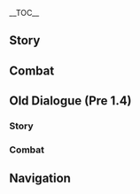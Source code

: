 {{CharacterTabs}}
{{LanguageTabs}}
__TOC__
==Story==
{{VO/Story
|character           = {{ROOTPAGENAME}}
|language            = zh
|language_s          = zh
|language_t          = zh-tw
|name_s              = 安柏
|name_t              = 安柏
|vo_01_01_title_s    = 初次见面…
|vo_01_01_title_t    = 初次見面…
|vo_01_01_subtitle   = Hello
|vo_01_01_file       = VO_{language}{character} Hello.ogg
|vo_01_01_tx_s       = 侦察骑士安柏，前来报到！今后有什么需要帮忙的，尽管说好啦！
|vo_01_01_tx_t       = 偵察騎士安柏，前來報到！今後有什麼需要幫忙的，儘管說好啦！
|vo_01_01_rm         = Zhēnchá-qíshì Ānbó, qiánlái bàodào! Jīnhòu yóu shénme xūyào bāngmáng de, jǐnguǎn shuō hǎo la!
|vo_01_01_tl         = Outrider Amber, here to report! If you need my help with anything in the future, just let me know!
|vo_02_01_title_s    = 闲聊・兴趣
|vo_02_01_title_t    = 閒聊・興趣
|vo_02_01_subtitle   = Chat: Hobbies
|vo_02_01_file       = VO_{language}{character} Chat - Hobbies.ogg
|vo_02_01_tx_s       = 好想跑一会儿步呀。
|vo_02_01_tx_t       = 好想跑一會步呀。
|vo_02_01_rm_s       = Hǎo xiǎng pǎo yīhuìr bù ya.
|vo_02_01_rm_t       = Hǎo xiǎng pǎo yīhuǐ bù ya.
|vo_02_01_tl         = I really want to go for a run.
|vo_02_02_title_s    = 闲聊・挂念
|vo_02_02_title_t    = 閒聊・掛念
|vo_02_02_subtitle   = Chat: Longings
|vo_02_02_file       = VO_{language}{character} Chat - Longings.ogg
|vo_02_02_tx_s       = 要是被琴发现我们在偷懒，她会不高兴的。
|vo_02_02_tx_t       = 要是被琴發現我們在偷懶，她會不高興的。
|vo_02_02_rm         = Yào shì bèi Qín fāxiàn wǒměn zài tōulǎn, tā hùi bù gāoxìng de.
|vo_02_02_tl         = If Jean finds out we're slacking off, she won't be happy.
|vo_02_03_title_s    = 闲聊・新发现
|vo_02_03_title_t    = 閒聊・新發現
|vo_02_03_subtitle   = Chat: New Discoveries
|vo_02_03_file       = VO_{language}{character} Chat - New Discoveries.ogg
|vo_02_03_tx_s       = 那边好像有什么奇怪的东西耶…不去看吗、不去看看吗？
|vo_02_03_tx_t       = 那邊好像有什麼奇怪的東西耶…不去看嗎、不去看看嗎？
|vo_02_03_rm         = Nàbiān hǎoxiàng yǒu shénme qíguài de dōngxī ye... Bù qù kàn ma, bù qù kànkan ma?
|vo_02_03_tl         = There seems to be something strange there... Aren't we going to go have a look?

<!-- Weather -->
|vo_03_01_title_s    = 下雨的时候・担忧
|vo_03_01_title_t    = 下雨的時候・擔憂
|vo_03_01_subtitle   = When It Rains: Worries
|vo_03_01_file       = VO_{language}{character} When It Rains - Worries.ogg
|vo_03_01_tx_s       = 下雨了…蝴蝶结会淋湿的…
|vo_03_01_tx_t       = 下雨了…蝴蝶結會淋濕的…
|vo_03_01_rm         = Xiàyǔle... Húdíejíe hùi lín shī de...
|vo_03_01_tl         = It's raining... My bow will get wet...
|vo_03_02_title_s    = 下雨的时候・提醒
|vo_03_02_title_t    = 下雨的時候・提醒
|vo_03_02_subtitle   = When It Rains: Reminder
|vo_03_02_file       = VO_{language}{character} When It Rains - Reminder.ogg
|vo_03_02_tx_s       = 下雨了啊…视野会有影响，要小心哦。
|vo_03_02_tx_t       = 下雨了啊…視野會有影響，要小心哦。
|vo_03_02_rm         = Xiàyǔle a... Shìyě hùi yǒu yǐngxiǎng, yào xiǎoxīn o.
|vo_03_02_tl         = Oh, it's raining... Our field of vision will be affected, be careful.
|vo_03_03_title_s    = 雨过天晴…
|vo_03_03_title_t    = 雨過天晴…
|vo_03_03_subtitle   = After the Rain
|vo_03_03_file       = VO_{language}{character} After the Rain.ogg
|vo_03_03_tx_s       = 唔哇~天气真好。
|vo_03_03_tx_t       = 唔哇~天氣真好。
|vo_03_03_rm         = Wūwa~ tiānqì zhēn hǎo.
|vo_03_03_tl         = Wow~ The weather is so great.
|vo_03_04_title_s    = 阳光很好…
|vo_03_04_title_t    = 陽光很好…
|vo_03_04_subtitle   = When the Sun Is Out
|vo_03_04_file       = VO_{language}{character} When the Sun Is Out.ogg
|vo_03_04_tx_s       = 嗯…要是风大点就好了。
|vo_03_04_tx_t       = 嗯…要是風大點就好了。
|vo_03_04_rm         = Ǹg... Yào shì fēng dà diǎn jiù hǎole.
|vo_03_04_tl         = Hm... If only the wind was a little stronger.
|vo_03_05_title_s    = 起风的时候・惬意
|vo_03_05_title_t    = 起風的時候・愜意
|vo_03_05_subtitle   = When It's Windy: Pleasant
|vo_03_05_file       = VO_{language}{character} When It's Windy - Pleasant.ogg
|vo_03_05_tx_s       = 真舒服呀…
|vo_03_05_tx_t       = 真舒服呀…
|vo_03_05_rm         = Zhēn shūfú ya...
|vo_03_05_tl         = It's so nice...
|vo_03_06_title_s    = 起风的时候・放松
|vo_03_06_title_t    = 起風的時候・放鬆
|vo_03_06_subtitle   = When It's Windy: Relax
|vo_03_06_file       = VO_{language}{character} When It's Windy - Relax.ogg
|vo_03_06_tx_s       = 我喜欢这种天气，嗯…真轻松！
|vo_03_06_tx_t       = 我喜歡這種天氣，嗯…真輕鬆！
|vo_03_06_rm         = Wǒ xǐhuān zhè zhǒng tiānqì, ǹg... Zhēn qīngsōng!
|vo_03_06_tl         = I like this type of weather, yes... So relaxing!
|vo_04_01_title_s    = 早上好…
|vo_04_01_title_t    = 早安…
|vo_04_01_subtitle   = Good Morning
|vo_04_01_file       = VO_{language}{character} Good Morning.ogg
|vo_04_01_tx_s       = 早上好哟！要不要一起晨跑？
|vo_04_01_tx_t       = 早安喲！要不要一起晨跑？
|vo_04_01_rm_s       = Zǎoshànghǎo yo! Yàobuyào yīqǐ chénpáo?
|vo_04_01_rm_t       = Zǎo'ān yo! Yàobuyào yīqǐ chénpáo?
|vo_04_01_tl         = Good morning! Wanna go for a morning run?
|vo_04_02_title_s    = 中午好…
|vo_04_02_title_t    = 午安…
|vo_04_02_subtitle   = Good Afternoon
|vo_04_02_file       = VO_{language}{character} Good Afternoon.ogg
|vo_04_02_tx_s       = 可以跟你一起吃午饭吗？
|vo_04_02_tx_t       = 可以跟(你/妳)一起吃午飯嗎？
|vo_04_02_rm         = Kěyǐ gēn nǐ yīqǐ chī wǔfàn ma?
|vo_04_02_tl         = Can I eat lunch with you?
|vo_04_03_title_s    = 晚上好…
|vo_04_03_title_t    = 晚上好…
|vo_04_03_subtitle   = Good Evening
|vo_04_03_file       = VO_{language}{character} Good Evening.ogg
|vo_04_03_tx_s       = 天黑了，要我点个火把吗？
|vo_04_03_tx_t       = 天黑了，要我點個火把嗎？
|vo_04_03_rm         = Tiānhēile, yào wǒ diǎn gè huǒbǎ ma?
|vo_04_03_tl         = It's gotten dark, want me to light a torch?
|vo_04_04_title_s    = 晚安…
|vo_04_04_title_t    = 晚安…
|vo_04_04_subtitle   = Good Night
|vo_04_04_file       = VO_{language}{character} Good Night.ogg
|vo_04_04_tx_s       = 没错，休息也很重要！那就说好了哦，明天见！
|vo_04_04_tx_t       = 沒錯，休息也很重要！那就說好了哦，明天見！
|vo_04_04_rm_s       = Méicuò, xiūxi yě hěn zhòngyào! Nà jiù shuō hǎole ō, míngtiān jiàn!
|vo_04_04_rm_t       = Méicuò, xiūxí yě hěn zhòngyào! Nà jiù shuō hǎole ō, míngtiān jiàn!
|vo_04_04_tl         = That's right, rest is very important! Then it's settled, see you tomorrow!
|vo_05_01_title_s    = 关于{name_s}自己…
|vo_05_01_title_t    = 關於{name_t}自己…
|vo_05_01_subtitle   = About {character}
|vo_05_01_file       = VO_{language}{character} About {character}.ogg
|vo_05_01_tx_s       = 蒙德城的飞行冠军，就是我啦！
|vo_05_01_tx_t       = 蒙德城的飛行冠軍，就是我啦！
|vo_05_01_rm         = Méngdé-chéng de Fēixíng Guànjūn, jiù shì wǒ la!
|vo_05_01_tl         = Mondstadt's Gliding Champion, that's me!
|vo_06_01_title_s    = 关于我们・比赛
|vo_06_01_title_t    = 關於我們・比賽
|vo_06_01_subtitle   = About Us: Contests
|vo_06_01_file       = VO_{language}{character} About Us - Contests.ogg
|vo_06_01_tx_s       = 就算是你，比赛我也不会放水！
|vo_06_01_tx_t       = 就算是(你/妳)，比賽我也不會放水！
|vo_06_01_rm         = Jiù suàn shì nǐ, bǐsài wǒ yě búhuì fàngshuǐ!
|vo_06_01_tl         = I won't intentionally go easy [on anyone] in a contest, even if it's you!
|vo_06_02_title_s    = 关于我们・飞行
|vo_06_02_title_t    = 關於我們・飛行
|vo_06_02_subtitle   = About Us: Gliding
|vo_06_02_file       = VO_{language}{character} About Us - Gliding.ogg
|vo_06_02_tx_s       = 教你飞…与你一起飞行的时候，我自己好像也能飞得更快…欸，你在笑什么啊？来比赛吧！现在就比！
|vo_06_02_tx_t       = 教(你/妳)飛…與(你/妳)一起飛行的時候，我自己好像也能飛得更快…欸，(你/妳)在笑什麼啊？來比賽吧！現在就比！
|vo_06_02_rm         = Jiāo nǐ fēi... Yǔ nǐ yīqǐ fēixíng de shíhòu, wǒ zìjǐ hǎoxiàng yě néng fēi de gèng kuài... Ei, nǐ zài xiào shénme a? Lái bǐsài ba! Xiànzài jiù bǐ!
|vo_06_02_tl         = Teaching you to glide... When I'm gliding with you, I feel like I can fly even faster myself... Eh, what are you laughing at? Let's have a contest! Let's compete right now!
|vo_07_01_title_s    = 关于「神之眼」…
|vo_07_01_title_t    = 關於「神之眼」…
|vo_07_01_subtitle   = About the [[Vision]]
|vo_07_01_file       = VO_{language}{character} About the Vision.ogg
|vo_07_01_tx_s       = 「神之眼」，是神对我的认可吧。嗯，我要成为最优秀的侦察骑士才行！
|vo_07_01_tx_t       = 「神之眼」，是神對我的認可吧。嗯，我要成為最優秀的偵察騎士才行！
|vo_07_01_rm         = "Shénzhiyǎn", shì shén duì wǒmén de rènkě ba. Ǹg, wǒ yào chéngwéi zuì yōuxiù de zhēnchá-qíshì cái xíng!
|vo_07_01_tl         = [This] "Vision," is an acknowledgment of me by the Gods. I must strive to become the most excellent Outrider!
|vo_07_02_title_s    = 有什么想要分享…
|vo_07_02_title_t    = 有什麼想要分享…
|vo_07_02_subtitle   = Something to Share
|vo_07_02_file       = VO_{language}{character} Something to Share.ogg
|vo_07_02_tx_s       = 走嘛~去大教堂的钟楼上看看，风景超棒的！
|vo_07_02_tx_t       = 走嘛~去大教堂的鐘樓上看看，風景超棒的！
|vo_07_02_rm         = Zǒu ma~ Qù dà-jiàotáng dè zhōnglóu shàng kànkan, fēngjǐng chāo bàng dè!
|vo_07_02_tl         = Come on~ Let's go to the Cathedral's clocktower and have a looksee, the scenery is super awesome!
|vo_07_03_title_s    = 感兴趣的见闻…
|vo_07_03_title_t    = 感興趣的見聞…
|vo_07_03_subtitle   = Interesting Things
|vo_07_03_file       = VO_{language}{character} Interesting Things.ogg
|vo_07_03_tx_s       = 看，那里有鸽子！嗯…想跟它们一起飞呢。
|vo_07_03_tx_t       = 看，那裡有鴿子！嗯…想跟它們一起飛呢。
|vo_07_03_rm         = Kàn, nàlǐ yǒu gézi! Ǹg... Xiǎng gēn tāmén yīqǐ fēi ne.
|vo_07_03_tl         = Look, there are pigeons over there! Mmm... I want to fly together with them.
|vo_08_01_title_s    = 关于琴・帮忙
|vo_08_01_title_t    = 關於琴・幫忙
|vo_08_01_subtitle   = About [[Jean]]: Help
|vo_08_01_file       = VO_{language}{character} About Jean - Help.ogg
|vo_08_01_tx_s       = 大团长出征之后，大大小小的事务都压在了琴的身上。如果我也能多帮到她一点就好了…
|vo_08_01_tx_t       = 大團長出征之後，大大小小的事務都壓在了琴的身上。如果我也能多幫到她一點就好了…
|vo_08_01_rm         = Dà-tuánzhǎng chū zhèng zhī hòu, dàdàxiǎoxiǎo de shìwù dōu yā zài le Qín de shēnshàng. Rúguǒ wǒ néng duō bāng dào tā yīdiǎn jiù hǎo le...
|vo_08_01_tl         = After the Grandmaster set off, tasks both big and small were entrusted to Jean. If only I could help her out a little more...
|vo_08_02_title_s    = 关于琴・关怀
|vo_08_02_title_t    = 關於琴・關懷
|vo_08_02_subtitle   = About [[Jean]]: Care
|vo_08_02_file       = VO_{language}{character} About Jean - Care.ogg
|vo_08_02_tx_s       = 琴可能还在工作？…走，一起请她喝杯咖啡吧。
|vo_08_02_tx_t       = 琴可能還在工作？…走，一起請她喝杯咖啡吧。
|vo_08_02_rm         = Qín kěnéng hái zài gōngzuò? ...Zóu, yīqǐ qǐng tā hē bēi kāfēi ba.
|vo_08_02_tl         = Jean might still be working? ...Let's go, we'll treat her to a cup of coffee together.
|vo_08_03_title_s    = 关于丽莎・听故事
|vo_08_03_title_t    = 關於麗莎・聽故事
|vo_08_03_subtitle   = About [[Lisa]]: Listening to Stories
|vo_08_03_file       = VO_{language}{character} About Lisa - Listening to Stories.ogg
|vo_08_03_tx_s       = 等你有空，我们一起去找丽莎吧！她上次和我讲了一个龙脊雪山宝藏的故事，只讲到一半。唔，我还想知道后续！
|vo_08_03_tx_t       = 等(你/妳)有空，我們一起去找麗莎吧！她上次和我講了一個龍脊雪山寶藏的故事，只講到一半。唔，我還想知道後續！
|vo_08_03_rm_s       = Déng nǐ yǒu kòng, wǒmén yīqǐ qù zhǎo Lìshā ba! Tā shàngcì hé wǒ jiǎngle yīgè Lóngjí Xuěshān bǎozàng de gùshì, zhǐ jiǎng dào yì bàn. Wǔ, wǒ hái xiǎng zhīdào hòuxù!
|vo_08_03_rm_t       = Déng nǐ yǒu kòng, wǒmén yīqǐ qù zhǎo Lìshā ba! Tā shàngcì hàn wǒ jiǎngle yīgè Lóngjí Xuěshān bǎozàng de gùshì, zhǐ jiǎng dào yì bàn. Wǔ, wǒ hái xiǎng zhīdào hòuxù!
|vo_08_03_tl         = When you're free, let's go and see Lisa together! Last time, she told me a story about treasure in Dragonspine Mountain, and we only got halfway. I want to know the next chapter!
|vo_08_04_title_s    = 关于丽莎・钦佩
|vo_08_04_title_t    = 關於麗莎・欽佩
|vo_08_04_subtitle   = About [[Lisa]]: Admiration
|vo_08_04_file       = VO_{language}{character} About Lisa - Admiration.ogg
|vo_08_04_tx_s       = 丽莎好像除了睡觉的时间之外都在看书！真厉害啊，我就坐不住那么长时间。
|vo_08_04_tx_t       = 麗莎好像除了睡覺的時間之外都在看書！真厲害啊，我就坐不住那麼長時間。
|vo_08_04_rm         = Lìshā hǎoxiàng chúle shuìjiào de shíjiān zhī wài dōu zài kānshū! Zhēn lìhài a, wǒ jiù zuò bù zhù nàmè cháng shíjiān.
|vo_08_04_tl         = It feels as though whenever Lisa's not sleeping, she's reading! How incredible, I wouldn't be able to sit still for such a long time.
|vo_08_05_title_s    = 关于凯亚・忧虑
|vo_08_05_title_t    = 關於凱亞・憂慮
|vo_08_05_subtitle   = About [[Kaeya]]: Concerns
|vo_08_05_file       = VO_{language}{character} About Kaeya - Concerns.ogg
|vo_08_05_tx_s       = …有种不安的感觉！刚才是凯亚陪着你吧？他没给你添麻烦吧？
|vo_08_05_tx_t       = …有種不安的感覺！剛才是凱亞陪著(你/妳)吧？他沒給(你/妳)添麻煩吧？
|vo_08_05_rm         = ...Yǒu zhǒng bùān de gǎnjué! Gāngcái shì Kǎiyà péizhe nǐ ba? Tā méi gěi nǐ tiān máfán ba?
|vo_08_05_tl         = ...I have an ominous feeling! Were you just accompanied by Kaeya? He didn't cause you any trouble, did he?
|vo_08_06_title_s    = 关于凯亚・祸首
|vo_08_06_title_t    = 關於凱亞・禍首
|vo_08_06_subtitle   = About [[Kaeya]]: Culprit
|vo_08_06_file       = VO_{language}{character} About Kaeya - Culprit.ogg
|vo_08_06_tx_s       = 花圃里的蒲公英看上去蔫蔫的，哼…一定又是凯亚捣的鬼！
|vo_08_06_tx_t       = 花圃裡的蒲公英看上去蔫蔫的，哼…一定又是凱亞搞的鬼！
|vo_08_06_rm         = Huāpǔ lǐ de pǔgōngyīng kànshàngqù niānniān de, hēng... Yīdìng yòushì Kǎiyà gǎo de guí!
|vo_08_06_tl         = The Dandelions in the flower beds look wilted, hmph... This must be another one of Kaeya's shenanigans!
|vo_08_07_title_s    = 关于班尼特…
|vo_08_07_title_t    = 關於班尼特…
|vo_08_07_subtitle   = About [[Bennett]]
|vo_08_07_file       = VO_{language}{character} About Bennett.ogg
|vo_08_07_tx_s       = 嗯？班尼特…好像在哪里听过…哦！你说的是冒险家协会那个热血的男孩子啊！嗯，我有时会在秘境附近见到他，好像对寻宝很有热情呢。
|vo_08_07_tx_t       = 嗯？班尼特…好像在哪裡聽過…哦！(你/妳)說的是冒險家協會那個熱血的男孩子啊！嗯，我有時會在秘境附近見到他，好像對尋寶很有熱情呢。
|vo_08_07_rm         = Ǹg? Bānnítè... Hǎoxiàng zài nálǐ tīng guò... o! Nǐ shuō de shì Màoxiǎn-jiā Xiéhuì nà gè rèxuè de nánháizǐ a! Ǹg, wǒ yǒushí huì zài Mìjìng fùjìn jiàndào tā, hǎoxiàng duì xúnbǎo hěn yǒu rèqíng ne.
|vo_08_07_tl         = Mmm? Bennett... I feel like I've heard that somewhere before... Oh! You mean the impulsive boy from the Adventurers' Guild! Mmm, I occasionally see him close to Domains, he seems very passionate about treasure-hunting.
|vo_08_08_title_s    = 关于可莉…
|vo_08_08_title_t    = 關於可莉…
|vo_08_08_subtitle   = About [[Klee]]
|vo_08_08_file       = VO_{language}{character} About Klee.ogg
|vo_08_08_tx_s       = 可莉呀，偶尔会有点调皮，但骑士团的大家都很喜欢她！唔…为了不让她又被琴抓去关禁闭，还是看紧她一点吧。
|vo_08_08_tx_t       = 可莉呀，偶爾會有點調皮，但騎士團的大家都很喜歡她！唔…為了不讓她又被琴抓去關禁閉，還是看緊她一點吧。
|vo_08_08_rm         = Kělì ya, óu'ěr huì yǒudiǎn tiáopí, dàn Qíshìtuán de dàjiā dōu hěn xǐhuān tā! Wǔ... Wèile bù ràng tā yòu bèi Qín zhuāqù guān jìnbì, háishì kànjǐn tā yīdiǎn ba.
|vo_08_08_tl         = Ah, Klee may be a little naughty sometimes, but everyone in the Knights of Favonius really likes her! Oh... To prevent her from being caught and locked in solitary confinement by Jean again, [we] should probably still keep a closer eye on her.
|vo_08_09_title_s    = 关于阿贝多…
|vo_08_09_title_t    = 關於阿貝多…
|vo_08_09_subtitle   = About [[Albedo]]
|vo_08_09_file       = VO_{language}{character} About Albedo.ogg
|vo_08_09_tx_s       = 阿贝多，大多数时候都呆在自己的工坊里，捣鼓一些很厉害的东西。但是，见到他的时候，会有种猜不透他在想些什么的感觉。嗯，猜不透呢…
|vo_08_09_tx_t       = 阿貝多，大多數時候都待在自己的工坊裡，搞一些很厲害的東西。但是，見到他的時候，會有種猜不透他在想些什麼的感覺。嗯，猜不透呢…
|vo_08_09_rm         = Ābèiduō, dàduōshù shíhòu dōu dāi zài zìjǐ de gōngfáng lǐ, dǎogǔ yīxiē hěn lìhài de dōngxī. Dànshì, jiàn dào tā de shíhòu, huì yǒu zhǒng cāi bù tòu tā zài xiǎng xiē shénme de gǎnjué. Ǹg, cāi bù tòu ne...
|vo_08_09_tl         = Albedo idles in his workshop most of the time, fiddling with some really impressive stuff. Although, whenever I see him, I feel like I can't figure out what he's thinking about. Mmm, [he truly is] enigmatic...
|vo_08_10_title_s    = 关于诺艾尔…
|vo_08_10_title_t    = 關於諾艾爾…
|vo_08_10_subtitle   = About [[Noelle]]
|vo_08_10_file       = VO_{language}{character} About Noelle.ogg
|vo_08_10_tx_s       = 你问诺艾尔吗？她的韧性可是很强的。作为前辈，你也要多照顾她一点哦。
|vo_08_10_tx_t       = (你/妳)問諾艾爾嗎？她的韌性可是很強的。作為前輩，(你/妳)也要多照顧她一點哦。
|vo_08_10_rm         = Nǐ wèn Nuò'ài'ěr ma? Tā de rènxìng kě shì hěn qiáng de. Zuò wéi qiánbèi, nǐ yě yào duō zhàogù tā yīdiǎn o.
|vo_08_10_tl         = You're asking about Noelle? She's actually very resilient. As her senior, you should look after her a little more as well.
|vo_09_01_title_s    = 想要了解{name_s}・其一
|vo_09_01_title_t    = 想要瞭解{name_t}・其一
|vo_09_01_subtitle   = More About {character}: I
|vo_09_01_file       = VO_{language}{character} More About {character} - 01.ogg
|vo_09_01_tx_s       = 狩猎我也很擅长哦！怎么样，想不想看看我的身手？还是…要来个狩猎比赛？
|vo_09_01_tx_t       = 狩獵我也很擅長哦！怎麼樣，想不想看看我的身手？還是…要來個狩獵比賽？
|vo_09_01_rm         = Shòuliè wǒ yé hěn shàncháng o! Zěn mé yàng, xiǎng bù xiǎng kànkan wǒ de shēnshǒu? Háishì... Yào lái gè shòuliè bǐsài?
|vo_09_01_tl         = I'm also very good at hunting! What do you say, do you want to see what I'm made of? Or maybe... we should have a hunting competition?
|vo_09_02_title_s    = 想要了解{name_s}・其二
|vo_09_02_title_t    = 想要瞭解{name_t}・其二
|vo_09_02_subtitle   = More About {character}: II
|vo_09_02_file       = VO_{language}{character} More About {character} - 02.ogg
|vo_09_02_tx_s       = 和你分享我的飞行冠军经验吧！最重要的，就是要有勇气！
|vo_09_02_tx_t       = 和(你/妳)分享我的飛行冠軍經驗吧！最重要的，就是要有勇氣！
|vo_09_02_rm_s       = Hé nǐ fēnxiǎng wǒ de Fēixíng Guànjūn jīngyàn ba! Zuì zhòngyào de, jiù shì yào yǒu yǒngqì!
|vo_09_02_rm_t       = Hàn nǐ fēnxiǎng wǒ de Fēixíng Guànjūn jīngyàn ba! Zuì zhòngyào de, jiù shì yào yǒu yǒngqì!
|vo_09_02_tl         = Let me share with you my experience of being the Gliding Champion! The most important thing, is to have courage!
|vo_09_03_title_s    = 想要了解{name_s}・其三
|vo_09_03_title_t    = 想要瞭解{name_t}・其三
|vo_09_03_subtitle   = More About {character}: III
|vo_09_03_file       = VO_{language}{character} More About {character} - 03.ogg
|vo_09_03_tx_s       = 其实我不擅长解谜，羽球节里看到猜谜的摊位都要绕着走…你呢？
|vo_09_03_tx_t       = 其實我不擅長解謎，羽球節裡看到猜謎的攤位都要繞著走…(你/妳)呢？
|vo_09_03_rm         = Qíshí wǒ bù shàncháng jiěmí, yǔqiú-jié lǐ kàn dào cāimí de tānwèi dōu yào rào zhe zǒu... Nǐ ne?
|vo_09_03_tl         = I'm actually not great at solving puzzles, whenever I see puzzle stalls during Ludi Harpastum I always need to walk around them... What about you?
|vo_09_04_title_s    = 想要了解{name_s}・其四
|vo_09_04_title_t    = 想要瞭解{name_t}・其四
|vo_09_04_subtitle   = More About {character}: IV
|vo_09_04_file       = VO_{language}{character} More About {character} - 04.ogg
|vo_09_04_tx_s       = 我因为爷爷才加入骑士团，又因为琴留在了团里。现在，是你陪我见到了蒙德以外的天空。我真的很开心。
|vo_09_04_tx_t       = 我因為爺爺才加入騎士團，又因為琴留在了團裡。現在，是(你/妳)陪我見到了蒙德以外的天空。我真的很開心。
|vo_09_04_rm         = Wǒ yīnwèi yéye cái jiārù qíshìtuán, yòu yīnwèi Qín liú zài le tuán lǐ. Xiànzài, shì nǐ péi wǒ jiàn dào le Méngdé yǐ wài de tiānkōng. Wǒ zhēn de hěn kāixīn.
|vo_09_04_tl         = I joined the Knights because of my grandfather, and I stayed in the Knights because of Jean. Now, it is you who has accompanied me to see the skies beyond Mondstadt. I really am very happy.
|vo_09_05_title_s    = 想要了解{name_s}・其五
|vo_09_05_title_t    = 想要瞭解{name_t}・其五
|vo_09_05_subtitle   = More About {character}: V
|vo_09_05_file       = VO_{language}{character} More About {character} - 05.ogg
|vo_09_05_tx_s       = 我还想去更远的世界。我想去看天空的尽头！你也会继续陪着我的，对吧、对吧？
|vo_09_05_tx_t       = 我還想去更遠的世界。我想去看天空的盡頭！(你/妳)也會繼續陪著我的，對吧、對吧？
|vo_09_05_rm         = Wǒ hái xiǎng qù gèng yuǎn de shìjiè, wǒ xiǎng qù kàn tiānkōng de jìntóu! Nǐ yě huì jìxù péi zhe wǒ de, duì ba, duì ba?
|vo_09_05_tl         = I still want to go further in the world, I want to see the ends of the sky! You will continue to accompany me, right, right?
|vo_10_01_title_s    = {name_s}的爱好…
|vo_10_01_title_t    = {name_t}的愛好…
|vo_10_01_subtitle   = {character}'s Hobbies
|vo_10_01_file       = VO_{language}{character} Hobbies.ogg
|vo_10_01_tx_s       = 兔兔伯爵，今天也是干干净净的一天！
|vo_10_01_tx_t       = 兔兔伯爵，今天也是乾乾淨淨的一天！
|vo_10_01_rm         = Tùtù Bójué, jīntiān yě shì gāngānjìngjìng de yī tiān!
|vo_10_01_tl         = Baron Bunny, today's also a squeaky-clean day!
|vo_10_02_title_s    = {name_s}的烦恼…
|vo_10_02_title_t    = {name_t}的煩惱…
|vo_10_02_subtitle   = {character}'s Troubles
|vo_10_02_file       = VO_{language}{character} Troubles.ogg
|vo_10_02_tx_s       = 唔…你知道，怎样才能做出好吃的月亮派吗？
|vo_10_02_tx_t       = 唔…(你/妳)知道，怎樣才能做出好吃的月亮派嗎？
|vo_10_02_rm         = Wǔ... Nǐ zhīdào, zěnyàng cái néng zuò chū hǎochī dè yuèliàng-pài ma?
|vo_10_02_tl         = Ugh... Do you know what to do in order to make delicious Moon Pie?
|vo_10_03_title_s    = 喜欢的食物…
|vo_10_03_title_t    = 喜歡的食物…
|vo_10_03_subtitle   = Favorite Food
|vo_10_03_file       = VO_{language}{character} Favorite Food.ogg
|vo_10_03_tx_s       = 琴泡的咖啡真的好香！有机会你要尝尝哦。
|vo_10_03_tx_t       = 琴泡的咖啡真的好香！有機會(你/妳)要嘗嘗哦。
|vo_10_03_rm         = Qín pào de kāfēi zhēn de hǎo xiāng! Yǒu jīhuì nǐ yào chángcháng o.
|vo_10_03_tl         = The coffee that Jean brews smells so good! If you have the chance, you should try it.
|vo_10_04_title_s    = 讨厌的食物…
|vo_10_04_title_t    = 討厭的食物…
|vo_10_04_subtitle   = Least Favorite Food
|vo_10_04_file       = VO_{language}{character} Least Favorite Food.ogg
|vo_10_04_tx_s       = 只要不是冰钩钩果汁…唔…我都应付得来！
|vo_10_04_tx_t       = 只要不是冰鉤鉤果汁…唔…我都應付得來！
|vo_10_04_rm         = Zhǐ yào bù shì bīnggōugōu guǒzhī... Wu... Wǒ dōu yìngfù de lái!
|vo_10_04_tl         = As long as it's not Iced Wolfhook Juice... Ugh... I can handle anything!

<!-- Receiving a Gift -->
|vo_11_01_title_s    = 收到赠礼・其一
|vo_11_01_title_t    = 收到贈禮・其一
|vo_11_01_subtitle   = Receiving a Gift: I
|vo_11_01_file       = VO_{language}{character} Receiving a Gift - 01.ogg
|vo_11_01_tx_s       = 哇，这个太好吃了。你真厉害！
|vo_11_01_tx_t       = 哇，這個太好吃了。(你/妳)真厲害！
|vo_11_01_rm         = Wa, zhè gè tài hǎochīle. Nǐ zhēn lìhài!
|vo_11_01_tl         = Wow, this is delicious. You're so amazing!

|vo_11_02_title_s    = 收到赠礼・其二
|vo_11_02_title_t    = 收到贈禮・其二
|vo_11_02_subtitle   = Receiving a Gift: II
|vo_11_02_file       = VO_{language}{character} Receiving a Gift - 02.ogg
|vo_11_02_tx_s       = 要是我也有这样的手艺就好了…
|vo_11_02_tx_t       = 要是我也有這樣的手藝就好了…
|vo_11_02_rm         = Yàoshì wǒ yě yǒu zhèyàng de shǒuyì jiù hǎole.
|vo_11_02_tl         = If only I had skills like these too...

|vo_11_03_title_s    = 收到赠礼・其三
|vo_11_03_title_t    = 收到贈禮・其三
|vo_11_03_subtitle   = Receiving a Gift: III
|vo_11_03_file       = VO_{language}{character} Receiving a Gift - 03.ogg
|vo_11_03_tx_s       = 我不太习惯这种味道，抱歉啦！不是你的问题！
|vo_11_03_tx_t       = 我不太習慣這種味道，抱歉啦！不是(你/妳)的問題！
|vo_11_03_rm         = Wǒ bù tài xíguàn zhè zhǒng wèidào, bàoqiàn la! Bùshì nǐ de wèntí!
|vo_11_03_tl         = I'm not quite used to this type of taste, sorry! It's not a problem with you!

|vo_12_01_title_s    = 生日…
|vo_12_01_title_t    = 生日…
|vo_12_01_subtitle   = Birthday
|vo_12_01_file       = VO_{language}{character} Birthday.ogg
|vo_12_01_tx_s       = 嘿嘿嘿，生日快乐！来，这个给你，是我亲手缝的「兔兔伯爵・特别定制版」…放心放心，是特别定制版哦，不会爆炸的！
|vo_12_01_tx_t       = 嘿嘿嘿，生日快樂！來，這個給你，是我親手縫的「兔兔伯爵・特別定製版」…放心放心，是特別定製版哦，不會爆炸的！
|vo_12_01_rm         = Hēiheihei, shēngrì-kuàilè! Lái, zhège gěi nǐ, shì wǒ qīnshǒu féng de "Tùtù Bójué - Tèbié Dìngzhì Bǎn"... Fàngxīn fàngxīn, shì tèbié dìngzhì bǎn ó, bù huì bàozhà de!
|vo_12_01_tl         = Hehehe, happy birthday! Here, this is for you. It's a "Baron Bunny - Special Version" that I hand-made! ...Relax, it's a special version, so it won't explode!
|vo_13_01_title_s    = 突破的感受・起
|vo_13_01_title_t    = 突破的感受・起
|vo_13_01_subtitle   = Feelings About Ascension: Intro
|vo_13_01_file       = VO_{language}{character} Feelings About Ascension -  01.ogg
|vo_13_01_tx_s       = 哇！像乘着风一样轻快~
|vo_13_01_tx_t       = 哇！像乘著風一樣輕快~
|vo_13_01_rm         = Wa! Xiàng chéngzhe fēng yīyàng qīngkuài!
|vo_13_01_tl         = Wow! As breezy as riding the wind~
|vo_13_02_title_s    = 突破的感受・承
|vo_13_02_title_t    = 突破的感受・承
|vo_13_02_subtitle   = Feelings About Ascension: Building Up
|vo_13_02_file       = VO_{language}{character} Feelings About Ascension -  02.ogg
|vo_13_02_tx_s       = 现在的速度，没有人能追得上了吧！
|vo_13_02_tx_t       = 現在的速度，沒有人能追得上了吧！
|vo_13_02_rm         = Xiànzài de sùdù, měiyǒu rén néng zhuī de shàngle ba!
|vo_13_02_tl         = At this current pace, no one will be able to catch up!
|vo_13_03_title_s    = 突破的感受・转
|vo_13_03_title_t    = 突破的感受・轉
|vo_13_03_subtitle   = Feelings About Ascension: Climax
|vo_13_03_file       = VO_{language}{character} Feelings About Ascension -  03.ogg
|vo_13_03_tx_s       = 蒙德的天空好像变小了…还是因为我的视野变大了？
|vo_13_03_tx_t       = 蒙德的天空好像變小了…還是因為我的視野變大了？
|vo_13_03_rm         = Méngdé de tiānkōng hǎoxiàng biàn xiǎole... Háishì yīnwèi wǒ de shìyě biàn dà le?
|vo_13_03_tl         = Mondstadt's sky seems to have become smaller... Or perhaps my field of vision has become larger?
|vo_13_04_title_s    = 突破的感受・合
|vo_13_04_title_t    = 突破的感受・合
|vo_13_04_subtitle   = Feelings About Ascension: Conclusion
|vo_13_04_file       = VO_{language}{character} Feelings About Ascension -  04.ogg
|vo_13_04_tx_s       = 我现在…比起最初跟你认识的时候，又进步了不少吧。嘿嘿，非常感谢！让我请你吃蜜酱胡萝卜煎肉吧，跟我来跟我来！
|vo_13_04_tx_t       = 我現在…比起最初跟(你/妳)認識的時候，又進步了不少吧。嘿嘿，非常感謝！讓我請(你/妳)吃蜜醬胡蘿蔔煎肉吧，跟我來跟我來！
|vo_13_04_rm         = Wǒ xiànzài... bǐ qǐ zùi chū gēn nǐ rènshì dè shíhòu, yòu jìnbùle bù shǎo ba. Hēihei, fēicháng gǎnxiè! Ràng wǒ qǐng nǐ chī Mìjiàng Húlúobo Jiānròu ba, gēn wǒ lái gēn wǒ lái!
|vo_13_04_tl         = Compared to when I first met you, I have probably improved quite a bit. Hehe, many thanks! I'll treat you to some Sticky Honey Roast, follow me follow me!
}}

==Combat==
{{Combat VO
|character           = {{ROOTPAGENAME}}
|language            = zh

|skill_1_tx_s        = 靠你咯。
|skill_1_tx_t        = 靠你囉。
|skill_1_rm          = Kào nǐ lo.
|skill_1_tl          = Depending on you.
|skill_2_tx_s        = 兔兔伯爵，出击！
|skill_2_tx_t        = 兔兔伯爵，出擊！
|skill_2_rm_s        = Tùtù Bójué, chūjī!
|skill_2_rm_t        = Tùtù Bójué, chūjí!
|skill_2_tl          = Baron Bunny, attack!
|skill_3_tx_s        = ♪哼哼~哼哼哼~
|skill_3_tx_t        = ♪哼哼~哼哼哼~
|skill_3_rm          = ♪Hēng hēng~ hēng hēng hēng~
|skill_3_tl          = ♪Hm hm~ hm hm hm~
|skill_4_file        = Elemental Skill 2 01,Elemental Skill 2 02

|burst_1_tx_s        = 百发百中！
|burst_1_tx_t        = 百發百中！
|burst_1_rm          = Bǎifā-bǎizhòng!
|burst_1_tl          = A hundred arrows, a hundred hits.
|burst_2_tx_s        = 箭如…雨下！
|burst_2_tx_t        = 箭如…雨下！
|burst_2_rm          = Jiàn rú... yǔ xià!
|burst_2_tl          = Arrows like... rainfall!
|burst_3_tx_s        = 你没有退路了！
|burst_3_tx_t        = 你沒有退路了！
|burst_3_rm          = Nǐ méiyǒu tuìlùle!
|burst_3_tl          = No way for you to retreat!

|sprint-s_1_tx_s     = 来比赛吧！
|sprint-s_1_tx_t     = 來比賽吧！
|sprint-s_1_rm       = Lái bǐsài ba!
|sprint-s_1_tl       = Let's race!
|sprint-s_2_tx_s     = 跟得上我吗？
|sprint-s_2_tx_t     = 跟得上我嗎？
|sprint-s_2_rm       = Gēn de shàng wǒ ma?
|sprint-s_2_tl       = Can you catch up?
|sprint-s_3_file     = Sprint Start 03,Sprint Start 04,Sprint Start 05

|sprint-e_1_tx_s     = 说了你们跑不过我。
|sprint-e_1_tx_t     = 說了你們跑不過我。
|sprint-e_1_rm       = Shuōle nǐmen pǎo bùguò wǒ.
|sprint-e_1_tl       = I told you you couldn't beat me.
|sprint-e_2_tx_s     = 就是这种感觉！
|sprint-e_2_tx_t     = 就是這種感覺！
|sprint-e_2_rm       = Jiùshì zhèzhǒng gǎnjué!
|sprint-e_2_tl       = Yes, it's this feeling!

|glider_1_tx_s       = 我可是蒙德城的飞行冠军！
|glider_1_tx_t       = 我可是蒙德城的飛行冠軍！
|glider_1_rm         = Wǒ kěshì Méngdé-chéng de Fēixíng Guànjūn!
|glider_1_tl         = I'm Mondstadt's Gliding Champion!
|glider_2_tx_s       = 尽管交给我吧！
|glider_2_tx_t       = 儘管交給我吧！
|glider_2_rm         = Jǐnguǎn jiāogěi wǒ ba!
|glider_2_tl         = Leave it to me!
|glider_3_file       = Deploying Wind Glider 03,Deploying Wind Glider 04,Deploying Wind Glider 05

|chest_1_tx_s        = 打开宝箱的一瞬间，最兴奋了！
|chest_1_tx_t        = 打開寶箱的一瞬間，最興奮了！
|chest_1_rm          = Dǎkāi bǎo xiāng de yīshùnjiān, zuì xīngfèn le!
|chest_1_tl          = The feeling of opening a treasure chest makes me the most excited!
|chest_2_tx_s        = 侦察骑士，发现目标！
|chest_2_tx_t        = 偵察騎士，發現目標！
|chest_2_rm          = Zhēnchá Qíshì, fāxiàn mùbiāo!
|chest_2_tl          = Outrider, target found!
|chest_3_tx_s        = 哇，都是好东西！
|chest_3_tx_t        = 哇，都是好東西！
|chest_3_rm          = Wā, dōu shì hǎo dōngxi!
|chest_3_tl          = Wow, it's all good stuff!

|low-hp_1_tx_s       = …我可不会认输！
|low-hp_1_tx_t       = …我可不會認輸！
|low-hp_1_rm         = ...Wǒ kě buhuì rènshū!
|low-hp_1_tl         = ...I won't admit defeat!
|low-hp_2_tx_s       = 好痛…这家伙…
|low-hp_2_tx_t       = 好痛…這傢伙…
|low-hp_2_rm         = Hǎo tòng... Zhè jiāhuo...
|low-hp_2_tl         = It really hurts... This guy...
|low-hp_3_tx_s       = 别小瞧我！
|low-hp_3_tx_t       = 別小瞧我！
|low-hp_3_rm         = Bié xiǎoqiáo wǒ!
|low-hp_3_tl         = Don't underestimate me!


|fallen_1_tx_s       = 跑累了…
|fallen_1_tx_t       = 跑累了…
|fallen_1_rm         = Pǎo lèile...
|fallen_1_tl         = Too tired from running...
|fallen_2_tx_s       = 训练…还不够…
|fallen_2_tx_t       = 訓練…還不夠…
|fallen_2_rm         = Xùnliàn... hái bùgòu...
|fallen_2_tl         = Training... Is still not enough...
|fallen_3_tx_s       = 这次我…输了啊…
|fallen_3_tx_t       = 這次我…輸了啊…
|fallen_3_rm         = Zhècì wǒ... shūle a...
|fallen_3_tl         = This time... I lost...

|hit-l_1_file        = Light Hit Taken 02
|hit-l_1_tx_s        = 真难缠！
|hit-l_1_tx_t        = 真難纏！
|hit-l_1_rm          = Zhēn nánchán!
|hit-l_1_tl          = So difficult!
|hit-l_2_file        = Light Hit Taken 01,Light Hit Taken 03,Light Hit Taken 04,Light Hit Taken 05

|hit-h_1_tx_s        = 好痛！
|hit-h_1_tx_t        = 好痛！
|hit-h_1_rm          = Hǎo tòng!
|hit-h_1_tl          = It really hurts!
|hit-h_2_tx_s        = 犯规啦！
|hit-h_2_tx_t        = 犯規啦！
|hit-h_2_rm          = Fànguīla!
|hit-h_2_tl          = That's cheating!
|hit-h_3_file        = Heavy Hit Taken 03,Heavy Hit Taken 04,Heavy Hit Taken 05,Heavy Hit Taken 06

|join_1_tx_s         = 交给我吧！
|join_1_tx_t         = 交給我吧！
|join_1_rm           = Jiāogěi wǒ ba!
|join_1_tl           = Leave it to me!
|join_2_tx_s         = 准备就绪！
|join_2_tx_t         = 準備就緒！
|join_2_rm           = Zhǔnbèi jiùxù!
|join_2_tl           = Ready to go!
|join_3_tx_s         = 侦察骑士登场！
|join_3_tx_t         = 偵察騎士登場！
|join_3_rm           = Zhēnchá Qíshì dēngchǎng!
|join_3_tl           = Outrider debut!

|idle_1_file         = Standby 01,Standby 02

|atk-l_1_file        = Light Attack 01,Light Attack 02,Light Attack 03,Light Attack 04,Light Attack 05,Light Attack 06,Light Attack 07

|atk-m_1_file        = Mid Attack 01,Mid Attack 02,Mid Attack 03

|atk-h_1_file        = Heavy Attack 01,Heavy Attack 02,Heavy Attack 03

|climb_1_file        = Climbing 01,Climbing 02,Climbing 03,Climbing 04,Climbing 05

|climb-b_1_file      = Climbing Breath 01,Climbing Breath 02,Climbing Breath 03

|jump_1_file         = Jumping 01,Jumping 02,Jumping 03,Jumping 04,Jumping 05
}}

==Old Dialogue (Pre 1.4)==
===Story===
{{VO<!--do not change to VO/Story-->
|character           = {{ROOTPAGENAME}}
|language            = zh
|language_s          = zh
|language_t          = zh-tw
|name_s              = 安柏
|name_t              = 安柏

|vo_01_01_title_s    = 初次见面…
|vo_01_01_title_t    = 初次見面…
|vo_01_01_subtitle   = Hello
|vo_01_01_file       = VO_{language}{character} Hello (1.0).ogg
|vo_01_01_tx_s       = 侦察骑士安柏，前来报到！今后有什么需要帮忙的，尽管说好啦！
|vo_01_01_tx_t       = 偵察騎士安柏，前來報到！今後有什麼需要幫忙的，儘管說好啦！
|vo_01_01_rm         = Zhēnchá-qíshì Ānbó, qiánlái bàodào! Jīnhòu yóu shénme xūyào bāngmáng de, jǐnguǎn shuō hǎo la!
|vo_01_01_tl         = Outrider Amber, here to report! If you need my help with anything in the future, just let me know!

|vo_02_01_title_s    = 闲聊・兴趣
|vo_02_01_title_t    = 閒聊・興趣
|vo_02_01_subtitle   = Chat: Hobbies
|vo_02_01_file       = VO_{language}{character} Chat - Hobbies (1.0).ogg
|vo_02_01_tx_s       = 好想跑一会儿步呀。
|vo_02_01_tx_t       = 好想跑一會步呀。
|vo_02_01_rm_s       = Hǎo xiǎng pǎo yīhuìr bù ya.
|vo_02_01_rm_t       = Hǎo xiǎng pǎo yīhuǐ bù ya.
|vo_02_01_tl         = I really want to go for a run.
|vo_02_02_title_s    = 闲聊・挂念
|vo_02_02_title_t    = 閒聊・掛念
|vo_02_02_subtitle   = Chat: Longings
|vo_02_02_file       = VO_{language}{character} Chat - Longings (1.0).ogg
|vo_02_02_tx_s       = 要是被琴发现我们在偷懒，她会不高兴的。
|vo_02_02_tx_t       = 要是被琴發現我們在偷懶，她會不高興的。
|vo_02_02_rm         = Yào shì bèi Qín fāxiàn wǒměn zài tōulǎn, tā hùi bù gāoxìng de.
|vo_02_02_tl         = If Jean finds out we're slacking off, she won't be happy.
|vo_02_03_title_s    = 闲聊・新发现
|vo_02_03_title_t    = 閒聊・新發現
|vo_02_03_subtitle   = Chat: New Discoveries
|vo_02_03_file       = VO_{language}{character} Chat - New Discoveries (1.0).ogg
|vo_02_03_tx_s       = 那边好像有什么奇怪的东西耶…不去看吗、不去看看吗？
|vo_02_03_tx_t       = 那邊好像有什麼奇怪的東西耶…不去看嗎、不去看看嗎？
|vo_02_03_rm         = Nàbiān hǎoxiàng yǒu shénmè qíguài de dōngxī ye... Bù qù kàn ma, bù qù kànkan ma?
|vo_02_03_tl         = There seems to be something strange there... Aren't we going to go have a look?

<!-- Weather -->
|vo_03_01_title_s    = 下雨的时候・担忧
|vo_03_01_title_t    = 下雨的時候・擔憂
|vo_03_01_subtitle   = When It Rains: Worries
|vo_03_01_file       = VO_{language}{character} When It Rains - Worries (1.0).ogg
|vo_03_01_tx_s       = 下雨了…蝴蝶结会淋湿的…
|vo_03_01_tx_t       = 下雨了…蝴蝶結會淋濕的…
|vo_03_01_rm         = Xiàyǔle... Húdíejíe hùi lín shī de...
|vo_03_01_tl         = It's raining... My bow will get wet...
|vo_03_02_title_s    = 下雨的时候・提醒
|vo_03_02_title_t    = 下雨的時候・提醒
|vo_03_02_subtitle   = When It Rains: Reminder
|vo_03_02_file       = VO_{language}{character} When It Rains - Reminder (1.0).ogg
|vo_03_02_tx_s       = 下雨了啊…视野会有影响，要小心哦。
|vo_03_02_tx_t       = 下雨了啊…視野會有影響，要小心哦。
|vo_03_02_rm         = Xiàyǔle a... Shìyě hùi yǒu yǐngxiǎng, yào xiǎoxīn o.
|vo_03_02_tl         = Oh, it's raining... Our field of vision will be affected, be careful.
|vo_03_03_title_s    = 雨过天晴…
|vo_03_03_title_t    = 雨過天晴…
|vo_03_03_subtitle   = After the Rain
|vo_03_03_file       = VO_{language}{character} After the Rain (1.0).ogg
|vo_03_03_tx_s       = 唔哇~天气真好。
|vo_03_03_tx_t       = 唔哇~天氣真好。
|vo_03_03_rm         = Wūwa~ tiānqì zhēn hǎo.
|vo_03_03_tl         = Wow~ The weather is so great.
|vo_03_04_title_s    = 阳光很好…
|vo_03_04_title_t    = 陽光很好…
|vo_03_04_subtitle   = When the Sun Is Out
|vo_03_04_file       = VO_{language}{character} When the Sun Is Out (1.0).ogg
|vo_03_04_tx_s       = 嗯…要是风大点就好了。
|vo_03_04_tx_t       = 嗯…要是風大點就好了。
|vo_03_04_rm         = Ǹg... Yào shì fēng dà diǎn jiù hǎole.
|vo_03_04_tl         = Hm... If only the wind was a little stronger.
|vo_03_05_title_s    = 起风的时候・惬意
|vo_03_05_title_t    = 起風的時候・愜意
|vo_03_05_subtitle   = When It's Windy: Pleasant
|vo_03_05_file       = VO_{language}{character} When It's Windy - Pleasant (1.0).ogg
|vo_03_05_tx_s       = 真舒服呀…
|vo_03_05_tx_t       = 真舒服呀…
|vo_03_05_rm         = Zhēn shūfú ya...
|vo_03_05_tl         = It's so nice...
|vo_03_06_title_s    = 起风的时候・放松
|vo_03_06_title_t    = 起風的時候・放鬆
|vo_03_06_subtitle   = When It's Windy: Relax
|vo_03_06_file       = VO_{language}{character} When It's Windy - Relax (1.0).ogg
|vo_03_06_tx_s       = 我喜欢这种天气，嗯…真轻松！
|vo_03_06_tx_t       = 我喜歡這種天氣，嗯…真輕鬆！
|vo_03_06_rm         = Wǒ xǐhuān zhè zhǒng tiānqì, ǹg... Zhēn qīngsōng!
|vo_03_06_tl         = I like this type of weather, yes... So relaxing!

|vo_04_01_title_s    = 早上好…
|vo_04_01_title_t    = 早安…
|vo_04_01_subtitle   = Good Morning
|vo_04_01_file       = VO_{language}{character} Good Morning (1.0).ogg
|vo_04_01_tx_s       = 早上好哟！要不要一起晨跑？
|vo_04_01_tx_t       = 早安喲！要不要一起晨跑？
|vo_04_01_rm_s       = Zǎoshàng hǎo yo! Yàobuyào yīqǐ chénpáo?
|vo_04_01_rm_t       = Zǎo'ān yo! Yàobuyào yīqǐ chénpáo?
|vo_04_01_tl         = Good morning! Wanna go for a morning run?
|vo_04_02_title_s    = 中午好…
|vo_04_02_title_t    = 午安…
|vo_04_02_subtitle   = Good Afternoon
|vo_04_02_file       = VO_{language}{character} Good Afternoon (1.0).ogg
|vo_04_02_tx_s       = 可以跟你一起吃午饭吗？
|vo_04_02_tx_t       = 可以跟(你/妳)一起吃午飯嗎？
|vo_04_02_rm         = Kěyǐ gēn nǐ yīqǐ chī wǔfàn ma?
|vo_04_02_tl         = Can I eat lunch with you?
|vo_04_03_title_s    = 晚上好…
|vo_04_03_title_t    = 晚上好…
|vo_04_03_subtitle   = Good Evening
|vo_04_03_file       = VO_{language}{character} Good Evening (1.0).ogg
|vo_04_03_tx_s       = 天黑了，要我点个火把吗？
|vo_04_03_tx_t       = 天黑了，要我點個火把嗎？
|vo_04_03_rm         = Tiānhēile, yào wǒ diǎn gè huǒbǎ ma?
|vo_04_03_tl         = It's gotten dark, want me to light a torch?
|vo_04_04_title_s    = 晚安…
|vo_04_04_title_t    = 晚安…
|vo_04_04_subtitle   = Good Night
|vo_04_04_file       = VO_{language}{character} Good Night (1.0).ogg
|vo_04_04_tx_s       = 没错，休息也很重要！那就说好了哦，明天见！
|vo_04_04_tx_t       = 沒錯，休息也很重要！那就說好了哦，明天見！
|vo_04_04_rm_s       = Méicuò, xiūxi yě hěn zhòngyào! Nà jiù shuō hǎole ō, míngtiān jiàn!
|vo_04_04_rm_t       = Méicuò, xiūxí yě hěn zhòngyào! Nà jiù shuō hǎole ō, míngtiān jiàn!
|vo_04_04_tl         = That's right, rest is very important! Then it's settled, see you tomorrow!

|vo_05_01_title_s    = 关于{name_s}自己…
|vo_05_01_title_t    = 關於{name_t}自己…
|vo_05_01_subtitle   = About {character}
|vo_05_01_file       = VO_{language}{character} About {character} (1.0).ogg
|vo_05_01_tx_s       = 蒙德城的飞行冠军，就是我啦！
|vo_05_01_tx_t       = 蒙德城的飛行冠軍，就是我啦！
|vo_05_01_rm         = Méngdé-chéng de Fēixíng Guànjūn, jiù shì wǒ la!
|vo_05_01_tl         = Mondstadt's Gliding Champion, that's me!

|vo_06_01_title_s    = 关于我们・比赛
|vo_06_01_title_t    = 關於我們・比賽
|vo_06_01_subtitle   = About Us: Contests
|vo_06_01_file       = VO_{language}{character} About Us - Contests (1.0).ogg
|vo_06_01_tx_s       = 就算是你，比赛我也不会放水！
|vo_06_01_tx_t       = 就算是(你/妳)，比賽我也不會放水！
|vo_06_01_rm         = Jiù suàn shì nǐ, bǐsài wǒ yě búhuì fàngshuǐ!
|vo_06_01_tl         = I won't intentionally go easy [on anyone] in a contest, even if it's you!
|vo_06_02_title_s    = 关于我们・飞行
|vo_06_02_title_t    = 關於我們・飛行
|vo_06_02_subtitle   = About Us: Gliding
|vo_06_02_file       = VO_{language}{character} About Us - Gliding (1.0).ogg
|vo_06_02_tx_s       = 教你飞…与你一起飞行的时候，我自己好像也能飞得更快…欸，你在笑什么啊？来比赛吧！现在就比！
|vo_06_02_tx_t       = 教(你/妳)飛…與(你/妳)一起飛行的時候，我自己好像也能飛得更快…欸，(你/妳)在笑什麼啊？來比賽吧！現在就比！
|vo_06_02_rm         = Jiāo nǐ fēi... Yú nǐ yìqǐ fēixíng de shíhòu, wǒ zìjǐ hǎoxiàng yě néng fēi de gèng kuài... Ei, nǐ zài xiào shénme a? Lái bǐsài ba! Xiànzài jiù bǐ!
|vo_06_02_tl         = Teaching you to glide... When I'm gliding with you, I feel like I can fly even faster myself... Eh, what are you laughing at? Let's have a contest! Let's compete right now!

|vo_07_01_title_s    = 关于「神之眼」…
|vo_07_01_title_t    = 關於「神之眼」…
|vo_07_01_subtitle   = About the [[Vision]]
|vo_07_01_file       = VO_{language}{character} About the Vision (1.0).ogg
|vo_07_01_tx_s       = 「神之眼」，是神对我的认可吧。嗯，我要成为最优秀的侦察骑士才行！
|vo_07_01_tx_t       = 「神之眼」，是神對我的認可吧。嗯，我要成為最優秀的偵察騎士才行！
|vo_07_01_rm         = "Shénzhiyǎn", shì shén duì wǒmén de rènkě ba. Ǹg, wǒ yào chéngwéi zuì yōuxiù de zhēnchá-qíshì cái xíng!
|vo_07_01_tl         = [This] "Vision," is an acknowledgment of me by the Gods. I must strive to become the most excellent Outrider!
|vo_07_02_title_s    = 有什么想要分享…
|vo_07_02_title_t    = 有什麼想要分享…
|vo_07_02_subtitle   = Something to Share
|vo_07_02_file       = VO_{language}{character} Something to Share (1.0).ogg
|vo_07_02_tx_s       = 走嘛~去大教堂的钟楼上看看，风景超棒的！
|vo_07_02_tx_t       = 走嘛~去大教堂的鐘樓上看看，風景超棒的！
|vo_07_02_rm         = Zǒu ma~ Qù dà-jiàotáng dè zhōnglóu shàng kànkan, fēngjǐng chāo bàng dè!
|vo_07_02_tl         = Come on~ Let's go to the Cathedral's clocktower and have a looksee, the scenery is super awesome!
|vo_07_03_title_s    = 感兴趣的见闻…
|vo_07_03_title_t    = 感興趣的見聞…
|vo_07_03_subtitle   = Interesting Things
|vo_07_03_file       = VO_{language}{character} Interesting Things (1.0).ogg
|vo_07_03_tx_s       = 看，那里有鸽子！嗯…想跟它们一起飞呢。
|vo_07_03_tx_t       = 看，那裡有鴿子！嗯…想跟它們一起飛呢。
|vo_07_03_rm         = Kàn, nàlǐ yǒu gézi! Ǹg... Xiǎng gēn tāmén yīqǐ fēi ne.
|vo_07_03_tl         = Look, there are pigeons over there! Mmm... I want to fly together with them.

|vo_08_01_title_s    = 关于琴・帮忙
|vo_08_01_title_t    = 關於琴・幫忙
|vo_08_01_subtitle   = About [[Jean]]: Help
|vo_08_01_file       = VO_{language}{character} About Jean - Help (1.0).ogg
|vo_08_01_tx_s       = 大团长出征之后，大大小小的事务都压在了琴的身上。如果我也能多帮到她一点就好了…
|vo_08_01_tx_t       = 大團長出征之後，大大小小的事務都壓在了琴的身上。如果我也能多幫到她一點就好了…
|vo_08_01_rm         = Dà-tuánzhǎng chū zhèng zhī hòu, dàdàxiǎoxiǎo de shìwù dōu yā zài le Qín de shēnshàng. Rúguǒ wǒ néng duō bāng dào tā yīdiǎn jiù hǎo le...
|vo_08_01_tl         = After the Grandmaster set off, tasks both big and small were entrusted to Jean. If only I could help her out a little more...
|vo_08_02_title_s    = 关于琴・关怀
|vo_08_02_title_t    = 關於琴・關懷
|vo_08_02_subtitle   = About [[Jean]]: Care
|vo_08_02_file       = VO_{language}{character} About Jean - Care (1.0).ogg
|vo_08_02_tx_s       = 琴可能还在工作？…走，一起请她喝杯咖啡吧。
|vo_08_02_tx_t       = 琴可能還在工作？…走，一起請她喝杯咖啡吧。
|vo_08_02_rm         = Qín kěnéng hái zài gōngzuò? ...Zóu, yīqǐ qǐng tā hē bēi kāfēi ba.
|vo_08_02_tl         = Jean might still be working? ...Let's go, we'll treat her to a cup of coffee together.
|vo_08_03_title_s    = 关于丽莎・听故事
|vo_08_03_title_t    = 關於麗莎・聽故事
|vo_08_03_subtitle   = About [[Lisa]]: Listening to Stories
|vo_08_03_file       = VO_{language}{character} About Lisa - Listening to Stories (1.0).ogg
|vo_08_03_tx_s       = 等你有空，我们一起去找丽莎吧！她上次和我讲了一个龙脊雪山宝藏的故事，只讲到一半。唔，我还想知道后续！
|vo_08_03_tx_t       = 等(你/妳)有空，我們一起去找麗莎吧！她上次和我講了一個龍脊雪山寶藏的故事，只講到一半。唔，我還想知道後續！
|vo_08_03_rm_s       = Déng nǐ yǒu kòng, wǒmén yīqǐ qù zhǎo Lìshā ba! Tā shàngcì hé wǒ jiǎngle yīgè Lóngjí-xuěshān bǎozàng de gùshì, zhǐ jiǎng dào yì bàn. Wǔ, wǒ hái xiǎng zhīdào hòuxù!
|vo_08_03_rm_t       = Déng nǐ yǒu kòng, wǒmén yīqǐ qù zhǎo Lìshā ba! Tā shàngcì hàn wǒ jiǎngle yīgè Lóngjí Xuěshān bǎozàng de gùshì, zhǐ jiǎng dào yì bàn. Wǔ, wǒ hái xiǎng zhīdào hòuxù!
|vo_08_03_tl         = When you're free, let's go and see Lisa together! Last time, she told me a story about treasure in Dragonspine Mountain, and we only got halfway. I want to know the next chapter!
|vo_08_04_title_s    = 关于丽莎・钦佩
|vo_08_04_title_t    = 關於麗莎・欽佩
|vo_08_04_subtitle   = About [[Lisa]]: Admiration
|vo_08_04_file       = VO_{language}{character} About Lisa - Admiration (1.0).ogg
|vo_08_04_tx_s       = 丽莎好像除了睡觉的时间之外都在看书！真厉害啊，我就坐不住那么长时间。
|vo_08_04_tx_t       = 麗莎好像除了睡覺的時間之外都在看書！真厲害啊，我就坐不住那麼長時間。
|vo_08_04_rm         = Lìshā hǎoxiàng chúle shuìjiào de shíjiān zhī wài dōu zài kānshū! Zhēn lìhài a, wǒ jiù zuò bù zhù nàmè cháng shíjiān.
|vo_08_04_tl         = It feels as though whenever Lisa's not sleeping, she's reading! How incredible, I wouldn't be able to sit still for such a long time.
|vo_08_05_title_s    = 关于凯亚・忧虑
|vo_08_05_title_t    = 關於凱亞・憂慮
|vo_08_05_subtitle   = About [[Kaeya]]: Concerns
|vo_08_05_file       = VO_{language}{character} About Kaeya - Concerns (1.0).ogg
|vo_08_05_tx_s       = …有种不安的感觉！刚才是凯亚陪着你吧？他没给你添麻烦吧？
|vo_08_05_tx_t       = …有種不安的感覺！剛才是凱亞陪著(你/妳)吧？他沒給(你/妳)添麻煩吧？
|vo_08_05_rm         = ...Yǒu zhǒng bùān de gǎnjué! Gāngcái shì Kǎiyà péizhe nǐ ba? Tā méi gěi nǐ tiān máfán ba?
|vo_08_05_tl         = ...I have an ominous feeling! Were you just accompanied by Kaeya? He didn't cause you any trouble, did he?
|vo_08_06_title_s    = 关于凯亚・祸首
|vo_08_06_title_t    = 關於凱亞・禍首
|vo_08_06_subtitle   = About [[Kaeya]]: Culprit
|vo_08_06_file       = VO_{language}{character} About Kaeya - Culprit (1.0).ogg
|vo_08_06_tx_s       = 花圃里的蒲公英看上去蔫蔫的，哼…一定又是凯亚捣的鬼！
|vo_08_06_tx_t       = 花圃裡的蒲公英看上去蔫蔫的，哼…一定又是凱亞搞的鬼！
|vo_08_06_rm         = Huāpǔ lǐ de pǔgōngyīng kàn shàng qù niānniān de, hēng... Yīdìng yòu shì Kǎiyà gǎo de guí!
|vo_08_06_tl         = The Dandelions in the flower beds look wilted, hmph... This must be another one of Kaeya's shenanigans!
|vo_08_07_title_s    = 关于班尼特…
|vo_08_07_title_t    = 關於班尼特…
|vo_08_07_subtitle   = About [[Bennett]]
|vo_08_07_file       = VO_{language}{character} About Bennett (1.0).ogg
|vo_08_07_tx_s       = 嗯？班尼特…好像在哪里听过…哦！你说的是冒险家协会那个热血的男孩子啊！嗯，我有时会在秘境附近见到他，好像对寻宝很有热情呢。
|vo_08_07_tx_t       = 嗯？班尼特…好像在哪裡聽過…哦！(你/妳)說的是冒險家協會那個熱血的男孩子啊！嗯，我有時會在秘境附近見到他，好像對尋寶很有熱情呢。
|vo_08_07_rm_s       = Ǹg? Bānnítè... Hǎoxiàng zài nálǐ tīng guò... ó! Nǐ shuō de shì Màoxiǎn-jiā Xiéhuì nà gè rèxuè de nánháizǐ a! Ǹg, wǒ yǒushí huì zài mìjìng fùjìn jiàn dào tā, hǎoxiàng duì xúnbǎo hěn yǒu rèqíng ne.
|vo_08_07_rm_t       = Ǹg? Bānnítè... Hǎoxiàng zài nálǐ tīng guò... ó! Nǐ shuō de shì Màoxiǎn-jiā Xiéhuì nà gè rèxiě de nánháizǐ a! Ǹg, wǒ yǒushí huì zài mìjìng fùjìn jiàn dào tā, hǎoxiàng duì xúnbǎo hěn yǒu rèqíng ne.
|vo_08_07_tl         = Mmm? Bennett... I feel like I've heard that somewhere before... Oh! You mean the impulsive boy from the Adventurers' Guild! Mmm, I occasionally see him close to Domains, he seems very passionate about treasure-hunting.
|vo_08_08_title_s    = 关于可莉…
|vo_08_08_title_t    = 關於可莉…
|vo_08_08_subtitle   = About [[Klee]]
|vo_08_08_file       = VO_{language}{character} About Klee (1.0).ogg
|vo_08_08_tx_s       = 可莉呀，偶尔会有点调皮，但骑士团的大家都很喜欢她！唔…为了不让她又被琴抓去关禁闭，还是看紧她一点吧。
|vo_08_08_tx_t       = 可莉呀，偶爾會有點調皮，但騎士團的大家都很喜歡她！唔…為了不讓她又被琴抓去關禁閉，還是看緊她一點吧。
|vo_08_08_rm         = Kělì ya, óu'ěr huì yǒudiǎn tiáopí, dàn Qíshìtuán de dàjiā dōu hěn xǐhuān tā! Wǔ... Wèile bù ràng tā yòu bèi Qín zhuā qù guān jìnbì, háishì kàn jǐn tā yīdiǎn ba.
|vo_08_08_tl         = Ah, Klee may be a little naughty sometimes, but everyone in the Knights of Favonius really likes her! Oh... To prevent her from being caught and locked in solitary confinement by Jean again, [we] should probably still keep a closer eye on her.
|vo_08_09_title_s    = 关于阿贝多…
|vo_08_09_title_t    = 關於阿貝多…
|vo_08_09_subtitle   = About [[Albedo]]
|vo_08_09_file       = VO_{language}{character} About Albedo (1.0).ogg
|vo_08_09_tx_s       = 阿贝多，大多数时候都呆在自己的工坊里，捣鼓一些很厉害的东西。但是，见到他的时候，会有种猜不透他在想些什么的感觉。嗯，猜不透呢…
|vo_08_09_tx_t       = 阿貝多，大多數時候都待在自己的工坊裡，搞一些很厲害的東西。但是，見到他的時候，會有種猜不透他在想些什麼的感覺。嗯，猜不透呢…
|vo_08_09_rm         = Ābèiduō, dàduōshù shíhòu dōu dāi zài zìjǐ de gōngfáng lǐ, dǎogǔ yīxiē hěn lìhài de dōngxī. Dànshì, jiàn dào tā de shíhòu, huì yǒu zhǒng cāi bù tòu tā zài xiǎng xiē shénme de gǎnjué. Ǹg, cāi bù tòu ne...
|vo_08_09_tl         = Albedo idles in his workshop most of the time, fiddling with some really impressive stuff. Although, whenever I see him, I feel like I can't figure out what he's thinking about. Mmm, [he truly is] enigmatic...
|vo_08_10_title_s    = 关于诺艾尔…
|vo_08_10_title_t    = 關於諾艾爾…
|vo_08_10_subtitle   = About [[Noelle]]
|vo_08_10_file       = VO_{language}{character} About Noelle (1.0).ogg
|vo_08_10_tx_s       = 你问诺艾尔吗？她的韧性可是很强的。作为前辈，你也要多照顾她一点哦。
|vo_08_10_tx_t       = (你/妳)問諾艾爾嗎？她的韌性可是很強的。作為前輩，(你/妳)也要多照顧她一點哦。
|vo_08_10_rm         = Nǐ wèn Nuò'ài'ěr ma? Tā de rènxìng kě shì hěn qiáng de. Zuò wéi qiánbèi, nǐ yě yào duō zhàogù tā yīdiǎn o.
|vo_08_10_tl         = You're asking about Noelle? She's actually very resilient. As her senior, you should look after her a little more as well.

|vo_09_01_title_s    = 想要了解{name_s}・其一
|vo_09_01_title_t    = 想要瞭解{name_t}・其一
|vo_09_01_subtitle   = More About {character}: I
|vo_09_01_file       = VO_{language}{character} More About {character} - 01 (1.0).ogg
|vo_09_01_tx_s       = 狩猎我也很擅长哦！怎么样，想不想看看我的身手？还是…要来个狩猎比赛？
|vo_09_01_tx_t       = 狩獵我也很擅長哦！怎麼樣，想不想看看我的身手？還是…要來個狩獵比賽？
|vo_09_01_rm         = Shòuliè wǒ yé hěn shàncháng o! Zěn mé yàng, xiǎng bù xiǎng kànkan wǒ de shēnshǒu? Háishì... Yào lái gè shòuliè bǐsài?
|vo_09_01_tl         = I'm also very good at hunting! What do you say, do you want to see what I'm made of? Or maybe... we should have a hunting competition?
|vo_09_02_title_s    = 想要了解{name_s}・其二
|vo_09_02_title_t    = 想要瞭解{name_t}・其二
|vo_09_02_subtitle   = More About {character}: II
|vo_09_02_file       = VO_{language}{character} More About {character} - 02 (1.0).ogg
|vo_09_02_tx_s       = 和你分享我的飞行冠军经验吧！最重要的，就是要有勇气！
|vo_09_02_tx_t       = 和(你/妳)分享我的飛行冠軍經驗吧！最重要的，就是要有勇氣！
|vo_09_02_rm_s       = Hé nǐ fēnxiǎng wǒ de Fēixíng Guànjūn jīngyàn ba! Zuì zhòngyào de, jiù shì yào yǒu yǒngqì!
|vo_09_02_rm_t       = Hàn nǐ fēnxiǎng wǒ de Fēixíng Guànjūn jīngyàn ba! Zuì zhòngyào de, jiù shì yào yǒu yǒngqì!
|vo_09_02_tl         = Let me share with you my experience of being the Gliding Champion! The most important thing, is to have courage!
|vo_09_03_title_s    = 想要了解{name_s}・其三
|vo_09_03_title_t    = 想要瞭解{name_t}・其三
|vo_09_03_subtitle   = More About {character}: III
|vo_09_03_file       = VO_{language}{character} More About {character} - 03 (1.0).ogg
|vo_09_03_tx_s       = 其实我不擅长解谜，羽球节里看到猜谜的摊位都要绕着走…你呢？
|vo_09_03_tx_t       = 其實我不擅長解謎，羽球節裡看到猜謎的攤位都要繞著走…(你/妳)呢？
|vo_09_03_rm         = Qíshí wǒ bù shàncháng jiěmí, yǔqiú-jié lǐ kàn dào cāimí de tānwèi dōu yào rào zhe zǒu... Nǐ ne?
|vo_09_03_tl         = I'm actually not great at solving puzzles, whenever I see puzzle stalls during Ludi Harpastum I always need to walk around them... What about you?
|vo_09_04_title_s    = 想要了解{name_s}・其四
|vo_09_04_title_t    = 想要瞭解{name_t}・其四
|vo_09_04_subtitle   = More About {character}: IV
|vo_09_04_file       = VO_{language}{character} More About {character} - 04 (1.0).ogg
|vo_09_04_tx_s       = 我因为爷爷才加入骑士团，又因为琴留在了团里。现在，是你陪我见到了蒙德以外的天空。我真的很开心。
|vo_09_04_tx_t       = 我因為爺爺才加入騎士團，又因為琴留在了團裡。現在，是(你/妳)陪我見到了蒙德以外的天空。我真的很開心。
|vo_09_04_rm         = Wǒ yīnwèi yéye cái jiārù qíshìtuán, yòu yīnwèi Qín liú zài le tuán lǐ. Xiànzài, shì nǐ péi wǒ jiàn dào le Méngdé yǐ wài de tiānkōng. Wǒ zhēn de hěn kāixīn.
|vo_09_04_tl         = I joined the Knights because of my grandfather, and I stayed in the Knights because of Jean. Now, it is you who has accompanied me to see the skies beyond Mondstadt. I really am very happy.
|vo_09_05_title_s    = 想要了解{name_s}・其五
|vo_09_05_title_t    = 想要瞭解{name_t}・其五
|vo_09_05_subtitle   = More About {character}: V
|vo_09_05_file       = VO_{language}{character} More About {character} - 05 (1.0).ogg
|vo_09_05_tx_s       = 我还想去更远的世界。我想去看天空的尽头！你也会继续陪着我的，对吧、对吧？
|vo_09_05_tx_t       = 我還想去更遠的世界。我想去看天空的盡頭！(你/妳)也會繼續陪著我的，對吧、對吧？
|vo_09_05_rm         = Wǒ hái xiǎng qù gèng yuǎn de shìjiè, wǒ xiǎng qù kàn tiānkōng de jìntóu! Nǐ yě huì jìxù péi zhe wǒ de, duì ba, duì ba?
|vo_09_05_tl         = I still want to go further in the world, I want to see the ends of the sky! You will continue to accompany me, right, right?

|vo_10_01_title_s    = {name_s}的爱好…
|vo_10_01_title_t    = {name_t}的愛好…
|vo_10_01_subtitle   = {character}'s Hobbies
|vo_10_01_file       = VO_{language}{character} Hobbies (1.0).ogg
|vo_10_01_tx_s       = 兔兔伯爵，今天也是干干净净的一天！
|vo_10_01_tx_t       = 兔兔伯爵，今天也是乾乾淨淨的一天！
|vo_10_01_rm         = Tùtù Bójué, jīntiān yě shì gāngānjìngjìng de yī tiān!
|vo_10_01_tl         = Baron Bunny, today's also a squeaky-clean day!
|vo_10_02_title_s    = {name_s}的烦恼…
|vo_10_02_title_t    = {name_t}的煩惱…
|vo_10_02_subtitle   = {character}'s Troubles
|vo_10_02_file       = VO_{language}{character} Troubles (1.0).ogg
|vo_10_02_tx_s       = 唔…你知道，怎样才能做出好吃的月亮派吗？
|vo_10_02_tx_t       = 唔…(你/妳)知道，怎樣才能做出好吃的月亮派嗎？
|vo_10_02_rm         = Wǔ... Nǐ zhīdào, zěnyàng cái néng zuò chū hǎochī dè yuèliàng-pài ma?
|vo_10_02_tl         = Ugh... Do you know what to do in order to make delicious Moon Pie?
|vo_10_03_title_s    = 喜欢的食物…
|vo_10_03_title_t    = 喜歡的食物…
|vo_10_03_subtitle   = Favorite Food
|vo_10_03_file       = VO_{language}{character} Favorite Food (1.0).ogg
|vo_10_03_tx_s       = 琴泡的咖啡真的好香！有机会你要尝尝哦。
|vo_10_03_tx_t       = 琴泡的咖啡真的好香！有機會(你/妳)要嘗嘗哦。
|vo_10_03_rm         = Qín pào de kāfēi zhēn de hǎo xiāng! Yǒu jīhuì nǐ yào chángcháng o.
|vo_10_03_tl         = The coffee that Jean brews smells so good! If you have the chance, you should try it.
|vo_10_04_title_s    = 讨厌的食物…
|vo_10_04_title_t    = 討厭的食物…
|vo_10_04_subtitle   = Least Favorite Food
|vo_10_04_file       = VO_{language}{character} Least Favorite Food (1.0).ogg
|vo_10_04_tx_s       = 只要不是冰钩钩果汁…唔…我都应付得来！
|vo_10_04_tx_t       = 只要不是冰鉤鉤果汁…唔…我都應付得來！
|vo_10_04_rm         = Zhǐyào bù shì bīnggōugōu guǒzhī... Wu... Wǒ dōu yìngfù de lái!
|vo_10_04_tl         = As long as it's not Iced Wolfhook Juice... Ugh... I can handle anything!

|vo_11_01_title_s    = 生日…
|vo_11_01_title_t    = 生日…
|vo_11_01_subtitle   = Birthday
|vo_11_01_file       = VO_{language}{character} Birthday (1.0).ogg
|vo_11_01_tx_s       = 嘿嘿嘿，生日快乐！来，这个给你，是我亲手缝的「兔兔伯爵・特别定制版」…放心放心，是特别定制版哦，不会爆炸的！
|vo_11_01_tx_t       = 嘿嘿嘿，生日快樂！來，這個給你，是我親手縫的「兔兔伯爵・特別定製版」…放心放心，是特別定製版哦，不會爆炸的！
|vo_11_01_rm         = Hēiheihei, shēngrì-kuàilè! Lái, zhège gěi nǐ, shì wǒ qīnshǒu féng de "Tùtù Bójué - Tèbié Dìngzhì Bǎn"... Fàngxīn fàngxīn, shì tèbié dìngzhì bǎn ó, bù huì bàozhà de!
|vo_11_01_tl         = Hehehe, happy birthday! Here, this is for you. It's a "Baron Bunny - Special Version" that I hand-made! ...Relax, it's a special version, so it won't explode!

|vo_12_01_title_s    = 突破的感受・起
|vo_12_01_title_t    = 突破的感受・起
|vo_12_01_subtitle   = Feelings About Ascension: Intro
|vo_12_01_file       = VO_{language}{character} Feelings About Ascension -  01 (1.0).ogg
|vo_12_01_tx_s       = 哇！像乘着风一样轻快~
|vo_12_01_tx_t       = 哇！像乘著風一樣輕快~
|vo_12_01_rm         = Wa! Xiàng chéngzhe fēng yīyàng qīngkuài!
|vo_12_01_tl         = Wow! As breezy as riding the wind~
|vo_12_02_title_s    = 突破的感受・承
|vo_12_02_title_t    = 突破的感受・承
|vo_12_02_subtitle   = Feelings About Ascension: Building Up
|vo_12_02_file       = VO_{language}{character} Feelings About Ascension -  02 (1.0).ogg
|vo_12_02_tx_s       = 现在的速度，没有人能追得上了吧！
|vo_12_02_tx_t       = 現在的速度，沒有人能追得上了吧！
|vo_12_02_rm         = Xiànzài de sùdù, měiyǒu rén néng zhuī de shàngle ba!
|vo_12_02_tl         = At this current pace, no one will be able to catch up!
|vo_12_03_title_s    = 突破的感受・转
|vo_12_03_title_t    = 突破的感受・轉
|vo_12_03_subtitle   = Feelings About Ascension: Climax
|vo_12_03_file       = VO_{language}{character} Feelings About Ascension -  03 (1.0).ogg
|vo_12_03_tx_s       = 蒙德的天空好像变小了…还是因为我的视野变大了？
|vo_12_03_tx_t       = 蒙德的天空好像變小了…還是因為我的視野變大了？
|vo_12_03_rm         = Méngdé de tiānkōng hǎoxiàng biàn xiǎole... Háishì yīnwèi wǒ de shìyě biàn dà le?
|vo_12_03_tl         = Mondstadt's sky seems to have become smaller... Or perhaps my field of vision has become larger?
|vo_12_04_title_s    = 突破的感受・合
|vo_12_04_title_t    = 突破的感受・合
|vo_12_04_subtitle   = Feelings About Ascension: Conclusion
|vo_12_04_file       = VO_{language}{character} Feelings About Ascension -  04 (1.0).ogg
|vo_12_04_tx_s       = 我现在…比起最初跟你认识的时候，又进步了不少吧。嘿嘿，非常感谢！让我请你吃蜜酱胡萝卜煎肉吧，跟我来跟我来！
|vo_12_04_tx_t       = 我現在…比起最初跟(你/妳)認識的時候，又進步了不少吧。嘿嘿，非常感謝！讓我請(你/妳)吃蜜醬胡蘿蔔煎肉吧，跟我來跟我來！
|vo_12_04_rm         = Wǒ xiànzài... bǐ qǐ zùi chū gēn nǐ rènshì dè shíhòu, yòu jìnbùle bù shǎo ba. Hēihei, fēicháng gǎnxiè! Ràng wǒ qǐng nǐ chī Mìjiàng Húlúobo Jiānròu ba, gēn wǒ lái gēn wǒ lái!
|vo_12_04_tl         = Compared to when I first met you, I have probably improved quite a bit. Hehe, many thanks! I'll treat you to some Sticky Honey Roast, follow me follow me!
}}

===Combat===
{{VO<!--do not change to {{Combat VO}}-->
|character           = {{ROOTPAGENAME}}
|language            = zh
|language_s          = zh
|language_t          = zh-tw

|vo_01_00_title_s    = 元素战技
|vo_01_00_title_t    = 元素戰技
|vo_01_00_subtitle   = Elemental Skill
|vo_01_01_file       = VO_{language}{character} Elemental Skill 1 01 (1.0).ogg
|vo_01_01_tx_s       = 靠你咯。
|vo_01_01_tx_t       = 靠你囉。
|vo_01_01_rm         = Kào nǐ lo.
|vo_01_01_tl         = Depending on you.
|vo_01_02_file       = VO_{language}{character} Elemental Skill 1 02 (1.0).ogg
|vo_01_02_tx_s       = 兔兔伯爵，出击！
|vo_01_02_tx_t       = 兔兔伯爵，出擊！
|vo_01_02_rm_s       = Tùtù Bójué, chūjī!
|vo_01_02_rm_t       = Tùtù Bójué, chūjí
|vo_01_02_tl         = Attack, Baron Bunny!
|vo_01_03_file       = VO_{language}{character} Elemental Skill 1 03 (1.0).ogg
|vo_01_03_tx_s       = ♪哼哼~哼哼哼~
|vo_01_03_tx_t       = ♪哼哼~哼哼哼~
|vo_01_03_rm         = ♪Hēngheng~ Hēnghengheng~
|vo_01_03_tl         = ♪Hm hm~ hm hm hm~
|vo_01_04_tx         = {{A|VO {language}{character} Elemental Skill 2 01 (1.0).ogg}} <!--
                        -->{{A|VO {language}{character} Elemental Skill 2 02 (1.0).ogg}}

|vo_02_00_title_s    = 元素爆发
|vo_02_00_title_t    = 元素爆發
|vo_02_00_subtitle   = Elemental Burst
|vo_02_01_file       = VO_{language}{character} Elemental Burst 01 (1.0).ogg
|vo_02_01_tx_s       = 百发百中！
|vo_02_01_tx_t       = 百發百中！
|vo_02_01_rm         = Bǎifā-bǎizhòng!
|vo_02_01_tl         = A hundred arrows, a hundred hits!
|vo_02_02_file       = VO_{language}{character} Elemental Burst 02 (1.0).ogg
|vo_02_02_tx_s       = 箭如…雨下！
|vo_02_02_tx_t       = 箭如…雨下！
|vo_02_02_rm         = Jiàn rú... yǔ xià!
|vo_02_02_tl         = Arrows like... rainfall!
|vo_02_03_file       = VO_{language}{character} Elemental Burst 03 (1.0).ogg
|vo_02_03_tx_s       = 你没有退路了！
|vo_02_03_tx_t       = 你沒有退路了！
|vo_02_03_rm         = Nǐ méiyǒu tuìlùle!
|vo_02_03_tl         = No way for you to retreat!

|vo_03_00_title_s    = 冲刺开始
|vo_03_00_title_t    = 衝刺開始
|vo_03_00_subtitle   = Sprint Start
|vo_03_01_file       = VO_{language}{character} Sprint Start 01 (1.0).ogg
|vo_03_01_tx_s       = 来比赛吧！
|vo_03_01_tx_t       = 來比賽吧！
|vo_03_01_rm         = Lái bǐsài ba!
|vo_03_01_tl         = Let's race!
|vo_03_02_file       = VO_{language}{character} Sprint Start 02 (1.0).ogg
|vo_03_02_tx_s       = 跟得上我吗？
|vo_03_02_tx_t       = 跟得上我嗎？
|vo_03_02_rm         = Gēn de shàng wǒ ma?
|vo_03_02_tl         = Can you catch up?
|vo_03_03_tx         = {{A|VO_{language}{character} Sprint Start 03 (1.0).ogg}} <!--
                        -->{{A|VO_{language}{character} Sprint Start 04 (1.0).ogg}} <!--
                        -->{{A|VO_{language}{character} Sprint Start 05 (1.0).ogg}}

|vo_04_00_title_s    = 冲刺结束
|vo_04_00_title_t    = 衝刺結束
|vo_04_00_subtitle   = Sprint End
|vo_04_01_file       = VO_{language}{character} Sprint End 01 (1.0).ogg
|vo_04_01_tx_s       = 说了你们跑不过我。
|vo_04_01_tx_t       = 說了你們跑不過我。
|vo_04_01_rm         = Shuōle nǐmen pǎo bùguò wǒ.
|vo_04_01_tl         = I told you you couldn't beat me.
|vo_04_02_file       = VO_{language}{character} Sprint End 02 (1.0).ogg
|vo_04_02_tx_s       = 就是这种感觉！
|vo_04_02_tx_t       = 就是這種感覺！
|vo_04_02_rm         = Jiùshì zhèzhǒng gǎnjué!
|vo_04_02_tl         = Yes, it's this feeling!

|vo_05_00_title_s    = 打开风之翼
|vo_05_00_title_t    = 打開風之翼
|vo_05_00_subtitle   = Deploying Wind Glider
|vo_05_01_file       = VO_{language}{character} Deploying Wind Glider 01 (1.0).ogg
|vo_05_01_tx_s       = 我可是蒙德城的飞行冠军！
|vo_05_01_tx_t       = 可是蒙德城的飛行冠軍！
|vo_05_01_rm         = Wǒ kěshì Méngdé-chéng de Fēixíng Guànjūn!
|vo_05_01_tl         = I'm Mondstadt's Gliding Champion!
|vo_05_02_file       = VO_{language}{character} Deploying Wind Glider 02 (1.0).ogg
|vo_05_02_tx_s       = 尽管交给我吧！
|vo_05_02_tx_t       = 儘管交給我吧！
|vo_05_02_rm         = Jǐnguǎn jiāogěi wǒ ba!
|vo_05_02_tl         = Leave it to me!
|vo_05_03_tx         = {{A|VO_{language}{character} Deploying Wind Glider 03 (1.0).ogg}} <!--
                        -->{{A|VO_{language}{character} Deploying Wind Glider 04 (1.0).ogg}} <!--
                        -->{{A|VO_{language}{character} Deploying Wind Glider 05 (1.0).ogg}}

|vo_07_00_title_s    = 打开宝箱
|vo_07_00_title_t    = 打開寶箱
|vo_07_00_subtitle   = Opening Treasure Chest
|vo_07_01_tx_s       = N/A

|vo_08_00_title_s    = 生命值低
|vo_08_00_title_t    = 生命值低
|vo_08_00_subtitle   = Low HP
|vo_08_01_tx_s       = N/A

<!--
|vo_09_00_title_s    = 同伴生命值低
|vo_09_00_title_t    = 同伴生命值低
|vo_09_00_subtitle   = Ally At Low HP
|vo_09_01_tx_s       = N/A

-->
|vo_10_00_title_s    = 倒下
|vo_10_00_title_t    = 倒下
|vo_10_00_subtitle   = Fallen
|vo_10_01_file       = VO_{language}{character} Fallen 01 (1.0).ogg
|vo_10_01_tx_s       = 跑累了…
|vo_10_01_tx_t       = 跑累了…
|vo_10_01_rm         = Pǎo lèile...
|vo_10_01_tl         = Too tired from running...
|vo_10_02_file       = VO_{language}{character} Fallen 02 (1.0).ogg
|vo_10_02_tx_s       = 训练…还不够…
|vo_10_02_tx_t       = 訓練…還不夠…
|vo_10_02_rm         = Xùnliàn... hái bùgòu...
|vo_10_02_tl         = Training... Is still not enough...
|vo_10_03_file       = VO_{language}{character} Fallen 03 (1.0).ogg
|vo_10_03_tx_s       = 这次我…输了啊…
|vo_10_03_tx_t       = 這次我…輸了啊…
|vo_10_03_rm         = Zhècì wǒ... shūle a...
|vo_10_03_tl         = This time... I lost...

|vo_11_00_title_s    = 普通受击
|vo_11_00_title_t    = 普通受擊
|vo_11_00_subtitle   = Light Hit Taken
|vo_11_01_file       = VO_{language}{character} Light Hit Taken 02 (1.0).ogg
|vo_11_01_tx_s       = 真难缠！
|vo_11_01_tx_t       = 真難纏！
|vo_11_01_rm         = Zhēn nánchán!
|vo_11_01_tl         = So difficult!
|vo_11_02_tx         = {{A|VO_{language}{character} Light Hit Taken 01 (1.0).ogg}} <!--
                        -->{{A|VO_{language}{character} Light Hit Taken 03 (1.0).ogg}} <!--
                        -->{{A|VO_{language}{character} Light Hit Taken 04 (1.0).ogg}} <!--
                        -->{{A|VO_{language}{character} Light Hit Taken 05 (1.0).ogg}}

|vo_12_00_title_s    = 重受击
|vo_12_00_title_t    = 重受擊
|vo_12_00_subtitle   = Heavy Hit Taken
|vo_12_01_file       = VO_{language}{character} Heavy Hit Taken 01 (1.0).ogg
|vo_12_01_tx_s       = 好痛！
|vo_12_01_tx_t       = 好痛！
|vo_12_01_rm         = Hǎo tòng!
|vo_12_01_tl         = It really hurts!
|vo_12_02_file       = VO_{language}{character} Heavy Hit Taken 02 (1.0).ogg
|vo_12_02_tx_s       = 犯规啦！
|vo_12_02_tx_t       = 犯規啦！
|vo_12_02_rm         = Fànguīla!
|vo_12_02_tl         = That's cheating!
|vo_12_03_tx         = {{A|VO_{language}{character} Heavy Hit Taken 03 (1.0).ogg}} <!--
                        -->{{A|VO_{language}{character} Heavy Hit Taken 04 (1.0).ogg}} <!--
                        -->{{A|VO_{language}{character} Heavy Hit Taken 05 (1.0).ogg}} <!--
                        -->{{A|VO_{language}{character} Heavy Hit Taken 06 (1.0).ogg}}

|vo_13_00_title_s    = 加入队伍
|vo_13_00_title_t    = 加入隊伍
|vo_13_00_subtitle   = Joining Party
|vo_13_01_file       = VO_{language}{character} Joining Party 01 (1.0).ogg
|vo_13_01_tx_s       = 交给我吧！
|vo_13_01_tx_t       = 交給我吧！
|vo_13_01_rm         = Jiāogěi wǒ ba!
|vo_13_01_tl         = Leave it to me!
|vo_13_02_file       = VO_{language}{character} Joining Party 02 (1.0).ogg
|vo_13_02_tx_s       = 准备就绪！
|vo_13_02_tx_t       = 準備就緒！
|vo_13_02_rm         = Zhǔnbèi jiùxù!
|vo_13_02_tl         = Ready to go!
|vo_13_03_file       = VO_{language}{character} Joining Party 03 (1.0).ogg
|vo_13_03_tx_s       = 侦察骑士登场！
|vo_13_03_tx_t       = 偵察騎士登場！
|vo_13_03_rm         = Zhēnchá qíshì dēngchǎng!
|vo_13_03_tl         = Outrider debut!

|vo_14_00_title_s    = 闲置
|vo_14_00_title_t    = 閒置
|vo_14_00_subtitle   = Character Idles
|vo_14_00_subtitle2  = Note: Chat & Weather voice-over can also be heard as idles.
|vo_14_01_file       = 
|vo_14_01_tx         = {{A|VO_{language}{character} Standby 01 (1.0).ogg}} <!--
                        -->{{A|VO_{language}{character} Standby 02 (1.0).ogg}}
|vo_14_01_rm         = 
|vo_14_01_tl         = 

|vo_15_01_title_s    = 轻攻击
|vo_15_01_title_t    = 輕攻擊
|vo_15_01_subtitle   = Light Attack
|vo_15_01_tx         = {{A|VO_{language}{character} Light Attack 01 (1.0).ogg}} <!--
                        -->{{A|VO_{language}{character} Light Attack 02 (1.0).ogg}} <!--
                        -->{{A|VO_{language}{character} Light Attack 03 (1.0).ogg}} <!--
                        -->{{A|VO_{language}{character} Light Attack 04 (1.0).ogg}} <!--
                        -->{{A|VO_{language}{character} Light Attack 05 (1.0).ogg}} <!--
                        -->{{A|VO_{language}{character} Light Attack 06 (1.0).ogg}} <!--
                        -->{{A|VO_{language}{character} Light Attack 07 (1.0).ogg}}

|vo_15_02_title_s    = 中攻击
|vo_15_02_title_t    = 中攻擊
|vo_15_02_subtitle   = Mid Attack
|vo_15_02_tx         = {{A|VO_{language}{character} Mid Attack 01 (1.0).ogg}} <!--
                        -->{{A|VO_{language}{character} Mid Attack 02 (1.0).ogg}} <!--
                        -->{{A|VO_{language}{character} Mid Attack 03 (1.0).ogg}}

|vo_15_03_title_s    = 重攻击
|vo_15_03_title_t    = 重攻擊
|vo_15_03_subtitle   = Heavy Attack
|vo_15_03_tx         = {{A|VO_{language}{character} Heavy Attack 01 (1.0).ogg}} <!--
                        -->{{A|VO_{language}{character} Heavy Attack 02 (1.0).ogg}} <!--
                        -->{{A|VO_{language}{character} Heavy Attack 03 (1.0).ogg}}

|vo_15_04_title_s    = 攀爬
|vo_15_04_title_t    = 攀爬
|vo_15_04_subtitle   = Climbing
|vo_15_04_tx         = {{A|VO_{language}{character} Climbing 01 (1.0).ogg}} <!--
                        -->{{A|VO_{language}{character} Climbing 02 (1.0).ogg}} <!--
                        -->{{A|VO_{language}{character} Climbing 03 (1.0).ogg}} <!--
                        -->{{A|VO_{language}{character} Climbing 04 (1.0).ogg}} <!--
                        -->{{A|VO_{language}{character} Climbing 05 (1.0).ogg}}

|vo_15_05_title_s    = 攀爬呼吸
|vo_15_05_title_t    = 攀爬呼吸
|vo_15_05_subtitle   = Climbing Breath
|vo_15_05_tx_s       = N/A

|vo_15_06_title_s    = 跳跃
|vo_15_06_title_t    = 跳躍
|vo_15_06_subtitle   = Jumping
|vo_15_06_tx         = {{A|VO_{language}{character} Jumping 01 (1.0).ogg}} <!--
                        -->{{A|VO_{language}{character} Jumping 02 (1.0).ogg}} <!--
                        -->{{A|VO_{language}{character} Jumping 03 (1.0).ogg}} <!--
                        -->{{A|VO_{language}{character} Jumping 04 (1.0).ogg}} <!--
                        -->{{A|VO_{language}{character} Jumping 05 (1.0).ogg}}
}}

==Navigation==
{{Character Navbox|link type=vo-zh}}